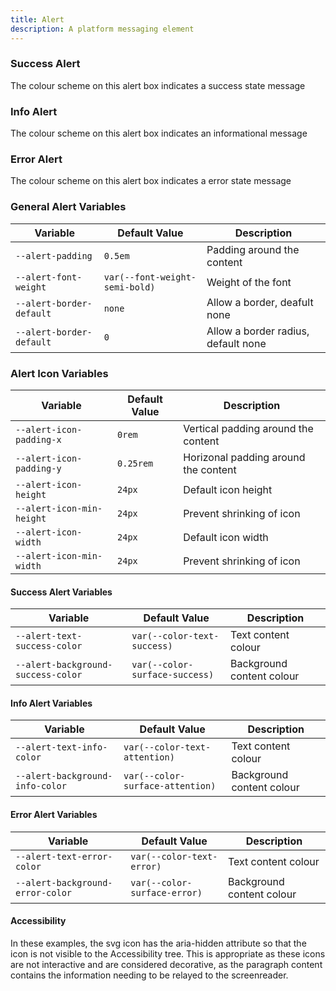 ```yaml
---
title: Alert
description: A platform messaging element
---
```



### Success Alert

The colour scheme on this alert box indicates a success state message

<ShowComponent>
  <SuccessAlert />
</ShowComponent>

### Info Alert

The colour scheme on this alert box indicates an informational message

<ShowComponent>
  <InfoAlert />
</ShowComponent>

### Error Alert

The colour scheme on this alert box indicates a error state message

<ShowComponent>
  <ErrorAlert />
</ShowComponent>

### General Alert Variables

| Variable                 | Default Value                  | Description                         |
| ------------------------ | ------------------------------ | ----------------------------------- |
| `--alert-padding`        | `0.5em`                        | Padding around the content          |
| `--alert-font-weight`    | `var(--font-weight-semi-bold)` | Weight of the font                  |
| `--alert-border-default` | `none`                         | Allow a border, deafult none        |
| `--alert-border-default` | `0`                            | Allow a border radius, default none |

### Alert Icon Variables

| Variable                  | Default Value | Description                          |
| ------------------------- | ------------- | ------------------------------------ |
| `--alert-icon-padding-x`  | `0rem`        | Vertical padding around the content  |
| `--alert-icon-padding-y`  | `0.25rem`     | Horizonal padding around the content |
| `--alert-icon-height`     | `24px`        | Default icon height                  |
| `--alert-icon-min-height` | `24px`        | Prevent shrinking of icon            |
| `--alert-icon-width`      | `24px`        | Default icon width                   |
| `--alert-icon-min-width`  | `24px`        | Prevent shrinking of icon            |

#### Success Alert Variables

| Variable                           | Default Value                  | Description               |
| ---------------------------------- | ------------------------------ | ------------------------- |
| `--alert-text-success-color`       | `var(--color-text-success)`    | Text content colour       |
| `--alert-background-success-color` | `var(--color-surface-success)` | Background content colour |

#### Info Alert Variables

| Variable                        | Default Value                    | Description               |
| ------------------------------- | -------------------------------- | ------------------------- |
| `--alert-text-info-color`       | `var(--color-text-attention)`    | Text content colour       |
| `--alert-background-info-color` | `var(--color-surface-attention)` | Background content colour |

#### Error Alert Variables

| Variable                         | Default Value                | Description               |
| -------------------------------- | ---------------------------- | ------------------------- |
| `--alert-text-error-color`       | `var(--color-text-error)`    | Text content colour       |
| `--alert-background-error-color` | `var(--color-surface-error)` | Background content colour |

#### Accessibility

In these examples, the svg icon has the aria-hidden attribute so that the icon is not visible to the Accessibility tree. This is appropriate as these icons are not interactive and are considered decorative, as the paragraph content contains the information needing to be relayed to the screenreader.
